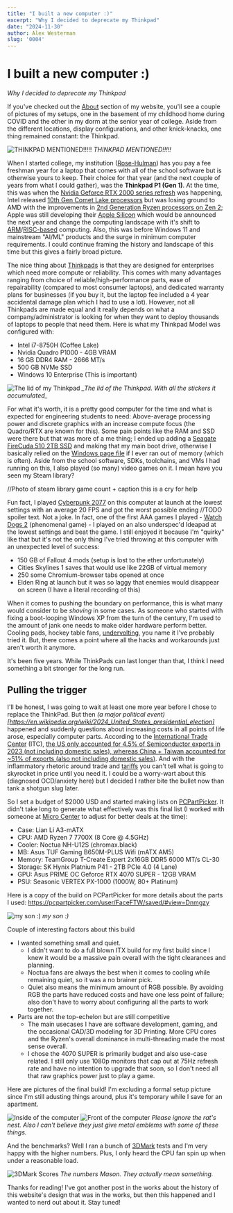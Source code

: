 ```yaml
---
title: "I built a new computer :)"
excerpt: "Why I decided to deprecate my Thinkpad"
date: "2024-11-30"
author: Alex Westerman
slug: '0004'
---
```



# I built a new computer :)

_Why I decided to deprecate my Thinkpad_

If you've checked out the [About](/about) section of my website, you'll see a couple of pictures of my setups, one in the basement of my childhood home during COVID and the other in my dorm at the senior year of college. Aside from the different locations, display configurations, and other knick-knacks, one thing remained constant: the Thinkpad.


<div className="text-center">
<Image src={thinkpadMentioned} alt="THINKPAD MENTIONED!!!!!" width={3600} height={2400} className='mx-auto mb-4'/>
<em>THINKPAD MENTIONED!!!!!</em>
</div>

When I started college, my institution ([Rose-Hulman](https://www.rose-hulman.edu/index.html)) has you pay a fee freshman year for a laptop that comes with all of the school software but is otherwise yours to keep. Their choice for that year (and the next couple of years from what I could gather), was the **Thinkpad P1 (Gen 1)**. At the time, this was when the [Nvidia Geforce RTX 2000 series refresh](https://en.wikipedia.org/wiki/GeForce_20_series) was happening, Intel released [10th Gen Comet Lake processors](https://en.wikipedia.org/wiki/Comet_Lake) but was losing ground to AMD with the improvements in [2nd Generation Ryzen processors on Zen 2](https://en.wikipedia.org/wiki/Zen_2); Apple was still developing their [Apple Silicon](https://en.wikipedia.org/wiki/Apple_M1) which would be announced the next year and change the computing landscape with it's shift to [ARM](https://en.wikipedia.org/wiki/AArch64#ARMv8.4-A)/[RISC-based](https://en.wikipedia.org/wiki/Reduced_instruction_set_computer) computing. Also, this was before Windows 11 and mainstream "AI/ML" products and the surge in minimum computer requirements. I could continue framing the history and landscape of this time but this gives a fairly broad picture.

The nice thing about [Thinkpads](https://en.wikipedia.org/wiki/ThinkPad) is that they are designed for enterprises which need more compute or reliability. This comes with many advantages ranging from choice of reliable/high-performance parts, ease of repairability (compared to most consumer laptops), and dedicated warranty plans for businesses (if you buy it, but the laptop fee included a 4 year accidental damage plan which I had to use a lot). However, not all Thinkpads are made equal and it really depends on what a company/administrator is looking for when they want to deploy thousands of laptops to people that need them. Here is what my Thinkpad Model was configured with:

- Intel i7-8750H (Coffee Lake)
- Nvidia Quadro P1000 - 4GB VRAM
- 16 GB DDR4 RAM - 2666 MT/s
- 500 GB NVMe SSD
- Windows 10 Enterprise (This is important)



<div className='text-center'>
<Image src={thinkpadLid} alt="The lid of my Thinkpad" width={5712} height={4284} className='mx-auto mb-4'/>
<em>_The lid of the Thinkpad. With all the stickers it accumulated_</em>
</div>

For what it's worth, it is a pretty good computer for the time and what is expected for engineering students to need: Above-average processing power and discrete graphics with an increase compute focus (the Quadro/RTX are known for this). Some pain points like the RAM and SSD were there but that was more of a me thing; I ended up adding a [Seagate FireCuda 510 2TB SSD](https://www.seagate.com/support/internal-hard-drives/ssd/firecuda-ssd/) and making that my main boot drive, otherwise I basically relied on the [Windows page file](https://learn.microsoft.com/en-us/troubleshoot/windows-client/performance/introduction-to-the-page-file) if I ever ran out of memory (which is often). Aside from the school software, SDKs, toolchains, and VMs I had running on this, I also played (so many) video games on it. I mean have you seen my Steam library?

//Photo of steam library game count + caption this is a cry for help

Fun fact, I played [Cyberpunk 2077](https://www.cyberpunk.net/us/en/) on this computer at launch at the lowest settings with an average 20 FPS and got the worst possible ending //TODO spoiler text. Not a joke. In fact, one of the first AAA games I played - [Watch Dogs 2](https://store.steampowered.com/app/447040/Watch_Dogs_2/) (phenomenal game) - I played on an also underspec'd Ideapad at the lowest settings and beat the game. I still enjoyed it because I'm "quirky" like that but it's not the only thing I've tried throwing at this computer with an unexpected level of success:

- 150 GB of Fallout 4 mods (setup is lost to the ether unfortunately)
- Cities Skylines 1 saves that would use like 22GB of virtual memory
- 250 some Chromium-browser tabs opened at once
- Elden Ring at launch but it was so laggy that enemies would disappear on screen (I have a literal recording of this)

When it comes to pushing the boundary on performance, this is what many would consider to be _shoving_ in some cases. As someone who started with fixing a boot-looping Windows XP from the turn of the century, I'm used to the amount of jank one needs to make older hardware perform better. Cooling pads, hockey table fans, [undervolting](https://throttlestop.net/), you name it I've probably tried it. But, there comes a point where all the hacks and workarounds just aren't worth it anymore.

It's been five years. While ThinkPads can last longer than that, I think I need something a bit stronger for the long run.

## Pulling the trigger

I'll be honest, I was going to wait at least one more year before I chose to replace the ThinkPad. But then _(a major political event)[https://en.wikipedia.org/wiki/2024_United_States_presidential_election]_ happened and suddenly questions about increasing costs in all points of life arose, especially computer parts. According to the [International Trade Center](https://www.intracen.org) (ITC), [the US only accounted for 4.5% of Semiconductor exports in 2023 (not including domestic sales), whereas China + Taiwan accounted for ~51% of exports (also not including domestic sales)](https://www.trademap.org/Country_SelProduct.aspx?nvpm=1%7c%7c%7c%7c%7c8542%7c%7c%7c4%7c1%7c1%7c2%7c1%7c1%7c2%7c1%7c1%7c1). And with the inflammatory rhetoric around trade and [tariffs](https://en.wikipedia.org/wiki/Tariff) you can't tell what is going to skyrocket in price until you need it. I could be a worry-wart about this (diagnosed OCD/anxiety here) but I decided I rather bite the bullet now than tank a shotgun slug later.

So I set a budget of $2000 USD and started making lists on [PCPartPicker](https://pcpartpicker.com). It didn't take long to generate what effectively was this final list (I worked with someone at [Micro Center](https://www.microcenter.com/) to adjust for better deals at the time):

- Case: Lian Li A3-mATX
- CPU: AMD Ryzen 7 7700X (8 Core @ 4.5GHz)
- Cooler: Noctua NH-U12S (chromax.black)
- MB: Asus TUF Gaming B650M-PLUS Wifi (mATX AM5)
- Memory: TeamGroup T-Create Expert 2x16GB DDR5 6000 MT/s CL-30
- Storage: SK Hynix Platnium P41 - 2TB PCIe 4.0 (4 Lane)
- GPU: Asus PRIME OC Geforce RTX 4070 SUPER - 12GB VRAM
- PSU: Seasonic VERTEX PX-1000 (1000W, 80+ Platinum)

Here is a copy of the build on PCPartPicker for more details about the parts I used: https://pcpartpicker.com/user/FaceFTW/saved/#view=Dnmgzy


<div className='text-center'>
<Image src={mySonGPU} alt="my son :)" width={4284} height={5712} className='mx-auto mb-4'/>
<em>my son :)</em>
</div>

Couple of interesting factors about this build
- I wanted something small and quiet.
  - I didn't want to do a full blown ITX build for my first build since I knew it would be a massive pain overall with the tight clearances and planning.
  - Noctua fans are always the best when it comes to cooling while remaining quiet, so it was a no brainer pick.
  - Quiet also means the minimum amount of RGB possible. By avoiding RGB the parts have reduced costs and have one less point of failure; also don't have to worry about configuring all the parts to work together.
- Parts are not the top-echelon but are still competitive
  - The main usecases I have are software development, gaming, and the occasional CAD/3D modeling for 3D Printing. More CPU cores and the Ryzen's overall dominance in multi-threading made the most sense overall.
  - I chose the 4070 SUPER is primarily budget and also use-case related. I still only use 1080p monitors that cap out at 75Hz refresh rate and have no intention to upgrade that soon, so I don't need all that raw graphics power just to play a game.

Here are pictures of the final build! I'm excluding a formal setup picture since I'm still adusting things around, plus it's temporary while I save for an apartment.


<div className='text-center'>
<Image src={buildInside} alt="Inside of the computer" width={5712} height={4284} className='mx-auto'/>
<Image src={buildFront} alt="Front of the computer" width={5712} height={4284} className='mx-auto'/>
<em>Please ignore the rat's nest. Also I can't believe they just give metal emblems with some of these things.</em>
</div>

And the benchmarks? Well I ran a bunch of [3DMark](https://www.3dmark.com) tests and I'm very happy with the higher numbers. Plus, I only heard the CPU fan spin up when under a reasonable load.



<div className='text-center'>
<Image src={threeDMark} alt="3DMark Scores" width={607} height={916} className='mx-auto mb-4'/>
<em>The numbers Mason. They actually mean something.</em>
</div>



Thanks for reading! I've got another post in the works about the history of this website's design that was in the works, but then this happened and I wanted to nerd out about it. Stay tuned!